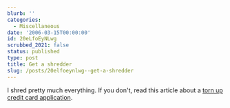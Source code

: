 ```yaml
---
blurb: ''
categories:
  - Miscellaneous
date: '2006-03-15T00:00:00'
id: 20eLfoEyNLwg
scrubbed_2021: false
status: published
type: post
title: Get a shredder
slug: /posts/20elfoeynlwg--get-a-shredder
---
```


I shred pretty much everything. If you don't, read this article
about a
[torn up credit card application](http://www.cockeyed.com/citizen/creditcard/application.shtml).
